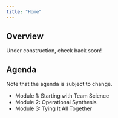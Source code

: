 ```yaml
---
title: "Home"
---
```


## Overview

Under construction, check back soon!

## Agenda

Note that the agenda is subject to change.

- Module 1: Starting with Team Science
- Module 2: Operational Synthesis
- Module 3: Tying It All Together
